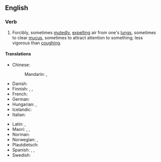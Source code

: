 ==English==

===Verb===
{{en-verb|clears one's throat|clearing one's throat|cleared one's throat}}

# Forcibly, sometimes [[mutedly]], [[expelling]] air from one's [[lungs]], sometimes to clear [[mucus]], sometimes to attract attention to something; less vigorous than [[coughing]].

====Translations====
{{trans-top|forcibly expulsing air from one's lungs}}
* Chinese:
*: Mandarin: {{t|cmn|清嗓子}}, {{t|cmn|清嗓子|tr=qīngsǎngzi}}
* Danish: {{t|da|rømme}}
* Finnish: {{t+|fi|rykiä}}, {{t+|fi|kakoa}}, {{t+|fi|kakistella}}
* French: {{t|fr|se racler la gorge}}
* German: {{t+|de|räuspern|alt=sich räuspern}}
* Hungarian: {{t+|hu|köszörüli a torkát}}, {{t|hu|megköszörüli a torkát}}
* Icelandic: {{t|is|ræskja sig}}
* Italian: {{t+|it|raschiare}}
{{trans-mid}}
* Latin: {{t|la|screō}}, {{t|la|cōnscreor}}
* Maori: {{t|mi|wharo}}, {{t|mi|whawharo}}, {{t|mi|wharowharo}}
* Norman: {{t|nrf|râqu'ter}}
* Norwegian: {{t|no|kremte}}, {{t+|no|rømme}}
* Plautdietsch: {{t|pdt|kjrechen}}
* Spanish: {{t+|es|carraspear}}, {{t|es|aclararse la voz}}, {{t+|es|destoserse}}
* Swedish: {{t+|sv|harkla}}
{{trans-bottom}}